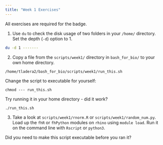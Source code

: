 ```yaml
---
title: "Week 1 Exercises"
---
```


All exercises are required for the badge.

1. Use `du` to check the disk usage of two folders in your `/home/` directory. Set the depth (`-d`) option to 1. 

```bash
du -d 1 -------
```

2. Copy a file from the `scripts/week1/` directory in `bash_for_bio/` to your own home directory.

`/home/tladera2/bash_for_bio/scripts/week1/run_this.sh`

Change the script to executable for yourself:

`chmod --- run_this.sh`

Try running it in your home directory - did it work?

`./run_this.sh`

3. Take a look at `scripts/week1/rnorm.R` or `scripts/week1/random_num.py`. Load up the `fhR` or `fhPython` modules on `rhino` using `module load`. Run it on the command line with `Rscript` or `python3`. 

Did you need to make this script executable before you ran it?

